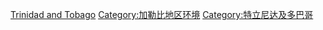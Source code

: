 [[Category:各國環境|Trinidad and Tobago]]
[[Category:加勒比地区环境|Category:加勒比地区环境]]
[[Category:特立尼达及多巴哥|Category:特立尼达及多巴哥]]